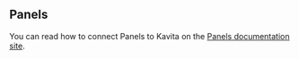 
## Panels

You can read how to connect Panels to Kavita on the [Panels documentation site](https://guides.panels.app/opds/kavita/).


